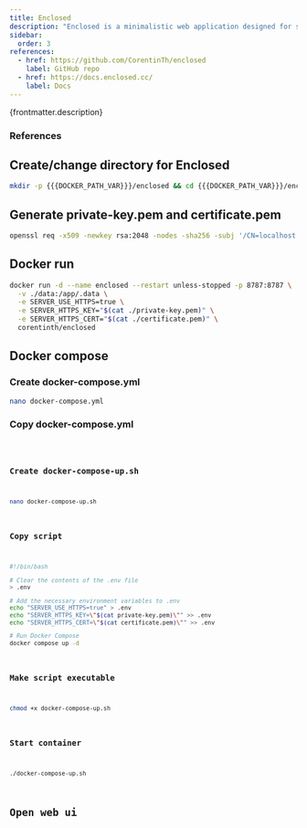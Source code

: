```yaml
---
title: Enclosed
description: "Enclosed is a minimalistic web application designed for sending private and secure notes. Whether you need to share sensitive information or just want a simple way to send encrypted messages, Enclosed provides a user-friendly interface with strong security features to ensure your data remains confidential."
sidebar:
  order: 3
references:
  - href: https://github.com/CorentinTh/enclosed
    label: GitHub repo
  - href: https://docs.enclosed.cc/
    label: Docs
---
```



<p>{frontmatter.description}</p>

### References

<ReferenceLinks references={frontmatter.references} />

## Create/change directory for Enclosed

```sh
mkdir -p {{{DOCKER_PATH_VAR}}}/enclosed && cd {{{DOCKER_PATH_VAR}}}/enclosed
```

## Generate private-key.pem and certificate.pem

```sh
openssl req -x509 -newkey rsa:2048 -nodes -sha256 -subj '/CN=localhost' -keyout private-key.pem -out certificate.pem
```

## Docker run

```sh
docker run -d --name enclosed --restart unless-stopped -p 8787:8787 \
  -v ./data:/app/.data \
  -e SERVER_USE_HTTPS=true \
  -e SERVER_HTTPS_KEY="$(cat ./private-key.pem)" \
  -e SERVER_HTTPS_CERT="$(cat ./certificate.pem)" \
  corentinth/enclosed
```

## Docker compose

### Create docker-compose.yml

```sh
nano docker-compose.yml
```

### Copy docker-compose.yml

<Code lang="yml" title="docker-compose.yml" code={yaml} />

### Create docker-compose-up.sh

```sh
nano docker-compose-up.sh
```

### Copy script

```sh
#!/bin/bash

# Clear the contents of the .env file
> .env

# Add the necessary environment variables to .env
echo "SERVER_USE_HTTPS=true" > .env
echo "SERVER_HTTPS_KEY=\"$(cat private-key.pem)\"" >> .env
echo "SERVER_HTTPS_CERT=\"$(cat certificate.pem)\"" >> .env

# Run Docker Compose
docker compose up -d
```

### Make script executable

```sh
chmod +x docker-compose-up.sh
```

### Start container

```sh
./docker-compose-up.sh
```

## Open web ui

<OpenWebUI port="8787" />

